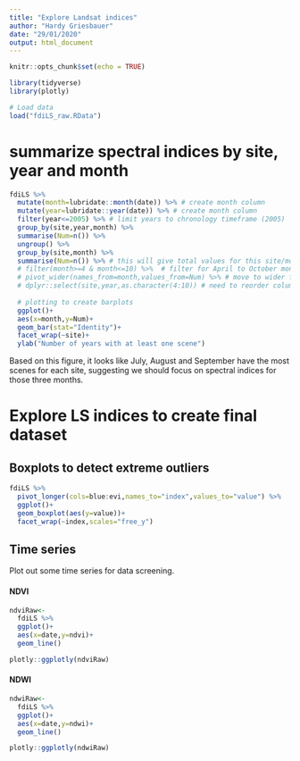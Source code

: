 ```yaml
---
title: "Explore Landsat indices"
author: "Hardy Griesbauer"
date: "29/01/2020"
output: html_document
---
```


```r
knitr::opts_chunk$set(echo = TRUE)

library(tidyverse)
library(plotly)

# Load data
load("fdiLS_raw.RData")

```

# summarize spectral indices by site, year and month
```r
fdiLS %>% 
  mutate(month=lubridate::month(date)) %>% # create month column
  mutate(year=lubridate::year(date)) %>% # create month column
  filter(year<=2005) %>% # limit years to chronology timeframe (2005)
  group_by(site,year,month) %>% 
  summarise(Num=n()) %>% 
  ungroup() %>% 
  group_by(site,month) %>% 
  summarise(Num=n()) %>% # this will give total values for this site/month
  # filter(month>=4 & month<=10) %>%  # filter for April to October months
  # pivot_wider(names_from=month,values_from=Num) %>% # move to wider format to examine for missing values
  # dplyr::select(site,year,as.character(4:10)) # need to reorder columns
  
  # plotting to create barplots
  ggplot()+
  aes(x=month,y=Num)+
  geom_bar(stat="Identity")+
  facet_wrap(~site)+
  ylab("Number of years with at least one scene")

```

Based on this figure, it looks like July, August and September have the most scenes for each site, suggesting we should focus on spectral indices for those three months.



# Explore LS indices to create final dataset

## Boxplots to detect extreme outliers

```r
fdiLS %>%
  pivot_longer(cols=blue:evi,names_to="index",values_to="value") %>% 
  ggplot()+
  geom_boxplot(aes(y=value))+
  facet_wrap(~index,scales="free_y")
```

## Time series
Plot out some time series for data screening.

#### NDVI

```r
ndviRaw<-
  fdiLS %>% 
  ggplot()+
  aes(x=date,y=ndvi)+
  geom_line()

plotly::ggplotly(ndviRaw)

```

#### NDWI
```r
ndwiRaw<-
  fdiLS %>% 
  ggplot()+
  aes(x=date,y=ndwi)+
  geom_line()

plotly::ggplotly(ndwiRaw)

```